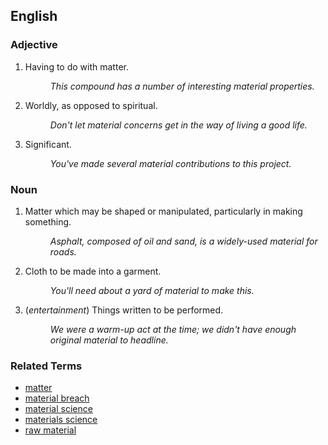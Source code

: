==English==

===Adjective===
# Having to do with matter.
#: ''This compound has a number of interesting material properties.''
# Worldly, as opposed to spiritual.
#: ''Don't let material concerns get in the way of living a good life.''
# Significant. <!-- and what does that mean? -->
#: ''You've made several material contributions to this project.''

===Noun===
# Matter which may be shaped or manipulated, particularly in making something.
#: ''Asphalt, composed of oil and sand, is a widely-used material for roads.''
# Cloth to be made into a garment.
#: ''You'll need about a yard of material to make this.''
# (''entertainment'') Things written to be performed.
#: ''We were a warm-up act at the time; we didn't have enough original material to headline.''

===Related Terms===
*[[matter]]
*[[material breach]]
*[[material science]]
*[[materials science]]
*[[raw material]]